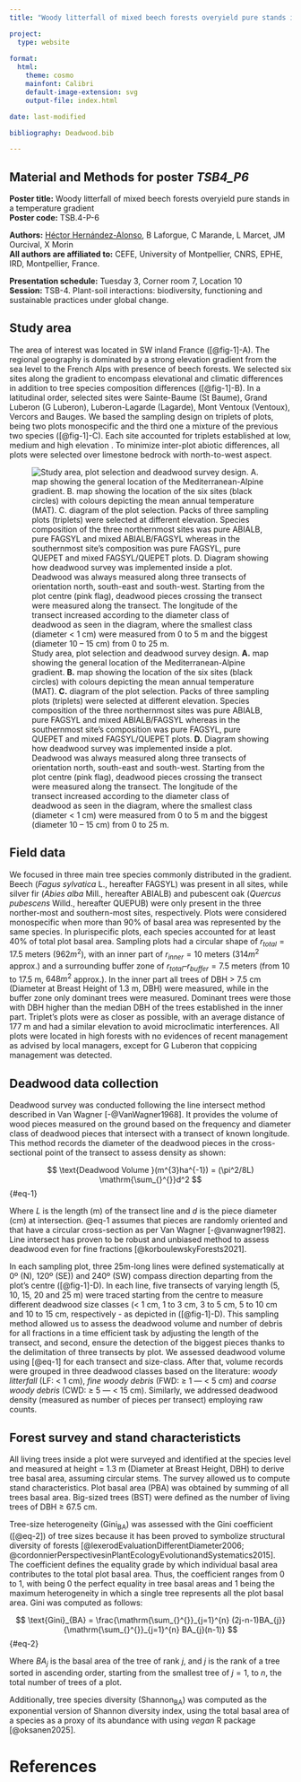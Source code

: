 ---
title: "Woody litterfall of mixed beech forests overyield pure stands in a temperature gradient"

project:
  type: website
  
format:
  html:
    theme: cosmo
    mainfont: Calibri
    default-image-extension: svg
    output-file: index.html

date: last-modified

bibliography: Deadwood.bib

---

## Material and Methods for poster *TSB4_P6* {style="text-align: justify"}

**Poster title:** Woody litterfall of mixed beech forests overyield pure stands in a temperature gradient\
**Poster code:** TSB.4-P-6

**Authors:** <ins>Héctor Hernández-Alonso</ins>, B Laforgue, C Marande, L Marcet, JM Ourcival, X Morin\
**All authors are affiliated to:** CEFE, University of Montpellier, CNRS, EPHE, IRD, Montpellier, France.

**Presentation schedule:** Tuesday 3, Corner room 7, Location 10\
**Session:** TSB-4. Plant-soil interactions: biodiversity, functioning and sustainable practices under global change.

## Study area

The area of interest was located in SW inland France ([@fig-1]-A). The regional geography is dominated by a strong elevation gradient from the sea level to the French Alps with presence of beech forests. We selected six sites along the gradient to encompass elevational and climatic differences  in addition to tree species composition differences ([@fig-1]-B). In a latitudinal order, selected sites were Sainte-Baume (St Baume), Grand Luberon (G Luberon), Luberon-Lagarde (Lagarde), Mont Ventoux (Ventoux), Vercors and Bauges. We based the sampling design on triplets of plots, being two plots monospecific and the third one a mixture of the previous two species ([@fig-1]-C). Each site accounted for triplets established at low, medium and high elevation . To minimize inter-plot abiotic differences, all plots were selected over limestone bedrock with north-to-west aspect.

![Study area, plot selection and deadwood survey design. **A.** map showing the general location of the Mediterranean-Alpine gradient. **B.** map showing the location of the six sites (black circles) with colours depicting the mean annual temperature (MAT). **C.** diagram of the plot selection. Packs of three sampling plots (triplets) were selected at different elevation. Species composition of the three northernmost sites was pure ABIALB, pure FAGSYL and mixed ABIALB/FAGSYL whereas in the southernmost site’s composition was pure FAGSYL, pure QUEPET and mixed FAGSYL/QUEPET plots. **D.** Diagram showing how deadwood survey was implemented inside a plot. Deadwood was always measured along three transects of orientation north, south-east and south-west. Starting from the plot centre (pink flag), deadwood pieces crossing the transect were measured along the transect. The longitude of the transect increased according to the diameter class of deadwood as seen in the diagram, where the smallest class (diameter \< 1 cm) were measured from 0 to 5 m and the biggest (diameter 10 – 15 cm) from 0 to 25 m.](FIGURE_1){#fig-1 fig-alt="A map"}

## Field data

We focused in three main tree species commonly distributed in the gradient. Beech (*Fagus sylvatica* L., hereafter FAGSYL) was present in all sites, while silver fir (*Abies alba* Mill., hereafter ABIALB) and pubescent oak (*Quercus pubescens* Willd., hereafter QUEPUB) were only present in the three norther-most and southern-most sites, respectively. Plots were considered monospecific when more than 90% of basal area was represented by the same species. In plurispecific plots, each species accounted for at least 40% of total plot basal area. Sampling plots had a circular shape of $r_{total} = 17.5$ meters ($962 m^2$), with an inner part of $r_{inner} = 10$ meters ($314 m^2$ approx.) and a surrounding buffer zone of $r_{total} – r_{buffer} = 7.5$ meters (from $10$ to $17.5$ m, $648 m^2$ approx.). In the inner part all trees of DBH > 7.5 cm (Diameter at Breast Height of 1.3 m, DBH) were measured, while in the buffer zone only dominant trees were measured. Dominant trees were those with DBH higher than the median DBH of the trees established in the inner part. Triplet’s plots were as closer as possible, with an average distance of 177 m and had a similar elevation to avoid microclimatic interferences. All plots were located in high forests with no evidences of recent management as advised by local managers, except for G Luberon that coppicing management was detected.

## Deadwood data collection

Deadwood survey was conducted following the line intersect method described in Van Wagner [-@VanWagner1968]. It provides the volume of wood pieces measured on the ground based on the frequency and diameter class of deadwood pieces that intersect with a transect of known longitude. This method records the diameter of the deadwood pieces in the cross-sectional point of the transect to assess density as shown:

$$
\text{Deadwood Volume }(m^{3}ha^{-1}) = (\pi^2/8L) \mathrm{\sum_{}^{}}d^2
$$ {#eq-1}

Where $L$ is the length (m) of the transect line and $d$ is the piece diameter (cm) at intersection. @eq-1 assumes that pieces are randomly oriented and that have a circular cross-section as per Van Wagner [-@vanwagner1982]. Line intersect has proven to be robust and unbiased method to assess deadwood even for fine fractions [@korboulewskyForests2021].

In each sampling plot, three 25m-long lines were defined systematically at 0º (N), 120º (SE)) and 240º (SW) compass direction departing from the plot’s centre ([@fig-1]-D). In each line, five transects of varying length (5, 10, 15, 20 and 25 m) were traced starting from the centre to measure different deadwood size classes (\< 1 cm, 1 to 3 cm, 3 to 5 cm, 5 to 10 cm and 10 to 15 cm, respectively - as depicted in ([@fig-1]-D). This sampling method allowed us to assess the deadwood volume and number of debris for all fractions in a time efficient task by adjusting the length of the transect, and second, ensure the detection of the biggest pieces thanks to the delimitation of three transects by plot. We assessed deadwood volume using [@eq-1] for each transect and size-class. After that, volume records were grouped in three deadwood classes based on the literature: *woody litterfall* (LF: < 1 cm), *fine woody debris* (FWD: ≥ 1 — < 5 cm) and *coarse woody debris* (CWD: ≥ 5 — < 15 cm). Similarly, we addressed deadwood density (measured as number of pieces per transect) employing raw counts.

## Forest survey and stand characteristicts

All living trees inside a plot were surveyed and identified at the species level and measured at height = 1.3 m (Diameter at Breast Height, DBH) to derive tree basal area, assuming circular stems. The survey allowed us to compute stand characteristics. Plot basal area (PBA) was obtained by summing of all trees basal area. Big-sized trees (BST) were defined as the number of living trees of DBH ≥ 67.5  cm.

Tree-size heterogeneity (Gini~BA~) was assessed with the Gini coefficient ([@eq-2]) of tree sizes because it has been proved to symbolize structural diversity of forests [@lexerodEvaluationDifferentDiameter2006; @cordonnierPerspectivesinPlantEcologyEvolutionandSystematics2015]. The coefficient defines the equality grade by which individual basal area contributes to the total plot basal area. Thus, the coefficient ranges from 0 to 1, with being 0 the perfect equality in tree basal areas and 1 being the maximum heterogeneity in which a single tree represents all the plot basal area. Gini was computed as follows:

$$
\text{Gini}_{BA} = \frac{\mathrm{\sum_{}^{}}_{j=1}^{n} (2j-n-1)BA_{j}}{\mathrm{\sum_{}^{}}_{j=1}^{n} BA_{j}(n-1)}
$$ {#eq-2}

Where $BA_{j}$ is the basal area of the tree of rank $j$, and $j$ is the
rank of a tree sorted in ascending order, starting from the smallest
tree of $j = 1$, to $n$, the total number of trees of a plot.

Additionally, tree species diversity (Shannon~BA~) was computed as the exponential version of Shannon diversity index, using the total basal area of a species as a proxy of its abundance with using *vegan* R package [@oksanen2025]. 

# References {.unnumbered}

::: {#refs}
:::
